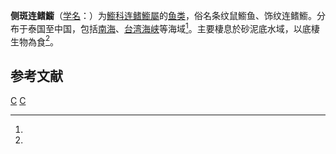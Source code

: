 {{Speciesbox 
| taxon = Synchiropus lateralis
| status = NE
| status_system = IUCN3.1
| authority =  Richardson, 1844<ref name='id8126'>{{cite web| url =http://www.bioinfo.cn/db05/BjdwSpecies.php?action=view&id=8126| title =侧斑连鳍䲗| work =中国动物物种编目数据库| publisher =中国科学院微生物研究所| author =中国科学院动物研究所| accessdate =2009-04-16| deadurl =yes| archiveurl =https://web.archive.org/web/20160305064338/http://www.bioinfo.cn/db05/BjdwSpecies.php?action=view&id=8126| archivedate =2016-03-05}}</ref>
|synonyms=''Callionymus lateralis''<ref name=TaiBNET>{{TaiBNET|zh=側斑連鰭䲗|id=381501|binomial=Synchiropus lateralis|accessdate=2014-7-4}}</ref>
}}

'''侧斑连鳍䲗'''（[[学名|学名]]：{{lang|la|''Synchiropus lateralis''}}）为[[䲗科|䲗科]][[连鳍䲗屬|连鳍䲗屬]]的[[鱼类|鱼类]]，俗名条纹鼠䲗鱼、饰纹连鳍䲗。分布于泰国至中国，包括[[南海|南海]]、[[台湾海峡|台湾海峡]]等海域<ref name='id8126'/>。主要棲息於砂泥底水域，以底棲生物為食<ref name=TaiBNET/>。

== 参考文献 ==
{{reflist}}

{{Taxonbar|from=Q3757363}}

[[Category:连鳍䲗屬|C]]
[[Category:1844年描述的魚類|C]]